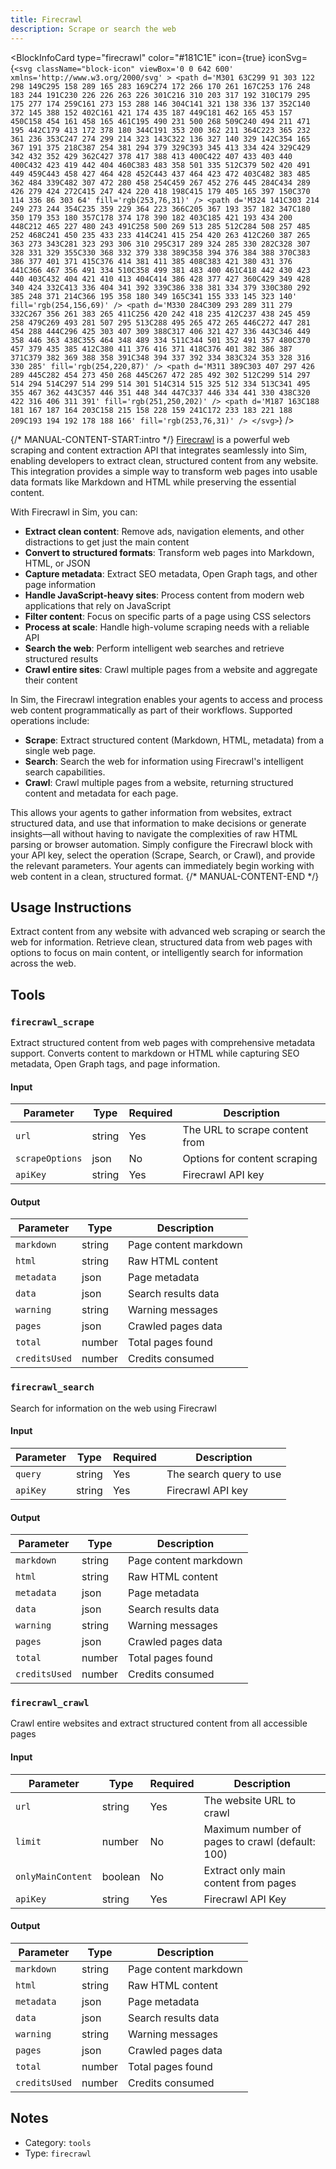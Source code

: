 ```yaml
---
title: Firecrawl
description: Scrape or search the web
---
```



<BlockInfoCard 
  type="firecrawl"
  color="#181C1E"
  icon={true}
  iconSvg={`<svg className="block-icon" viewBox='0 0 642 600' xmlns='http://www.w3.org/2000/svg' >
      <path
        d='M301 63C299 91 303 122 298 149C295 158 289 165 283 169C274 172 266 170 261 167C253 176 248 183 244 191C230 226 226 263 226 301C216 310 203 317 192 310C179 295 175 277 174 259C161 273 153 288 146 304C141 321 138 336 137 352C140 372 145 388 152 402C161 421 174 435 187 449C181 462 165 453 157 450C158 454 161 458 165 461C195 490 231 500 268 509C240 494 211 471 195 442C179 413 172 378 180 344C191 353 200 362 211 364C223 365 232 361 236 353C247 274 299 214 323 143C322 136 327 140 329 142C354 165 367 191 375 218C387 254 381 294 379 329C393 345 413 334 424 329C429 342 432 352 429 362C427 378 417 388 413 400C422 407 433 403 440 400C432 423 419 442 404 460C383 483 358 501 335 512C379 502 420 491 449 459C443 458 427 464 428 452C443 437 464 423 472 403C482 383 485 362 484 339C482 307 472 280 458 254C459 267 452 276 445 284C434 289 426 279 424 272C415 247 424 220 418 198C415 179 405 165 397 150C370 114 336 86 303 64'
        fill='rgb(253,76,31)'
      />
      <path
        d='M324 141C303 214 249 273 244 354C235 359 229 364 223 366C205 367 193 357 182 347C180 350 179 353 180 357C178 374 178 390 182 403C185 421 193 434 200 448C212 465 227 480 243 491C258 500 269 513 285 512C284 508 257 485 252 468C241 450 235 433 233 414C241 415 254 420 263 412C260 387 265 363 273 343C281 323 293 306 310 295C317 289 324 285 330 282C328 307 328 331 329 355C330 368 332 379 338 389C358 394 376 384 388 370C383 386 377 401 371 415C376 414 381 411 385 408C383 421 380 431 376 441C366 467 356 491 334 510C358 499 381 483 400 461C418 442 430 423 440 403C432 404 421 410 413 404C414 386 428 377 427 360C429 349 428 340 424 332C413 336 404 341 392 339C386 338 381 334 379 330C380 292 385 248 371 214C366 195 358 180 349 165C341 155 333 145 323 140'
        fill='rgb(254,156,69)'
      />
      <path
        d='M330 284C309 293 289 311 279 332C267 356 261 383 265 411C256 420 242 418 235 412C237 438 245 459 258 479C269 493 281 507 295 513C288 495 265 472 265 446C272 447 281 454 288 444C296 425 303 407 309 388C317 406 321 427 336 443C346 449 358 446 363 438C355 464 348 489 334 511C344 501 352 491 357 480C370 457 379 435 385 412C380 411 376 416 371 418C376 401 382 386 387 371C379 382 369 388 358 391C348 394 337 392 334 383C324 353 328 316 330 285'
        fill='rgb(254,220,87)'
      />
      <path
        d='M311 389C303 407 297 426 289 445C282 454 273 450 268 445C267 472 285 492 302 512C299 514 297 514 294 514C297 514 299 514 301 514C314 515 325 512 334 513C341 495 355 467 362 443C357 446 351 448 344 447C337 446 334 441 330 438C320 422 316 406 311 391'
        fill='rgb(251,250,202)'
      />
      <path
        d='M187 163C188 181 167 187 164 203C158 215 158 228 159 241C172 233 183 221 188 209C193 194 192 178 188 166'
        fill='rgb(253,76,31)'
      />
    </svg>`}
/>

{/* MANUAL-CONTENT-START:intro */}
[Firecrawl](https://firecrawl.dev/) is a powerful web scraping and content extraction API that integrates seamlessly into Sim, enabling developers to extract clean, structured content from any website. This integration provides a simple way to transform web pages into usable data formats like Markdown and HTML while preserving the essential content.

With Firecrawl in Sim, you can:

- **Extract clean content**: Remove ads, navigation elements, and other distractions to get just the main content
- **Convert to structured formats**: Transform web pages into Markdown, HTML, or JSON
- **Capture metadata**: Extract SEO metadata, Open Graph tags, and other page information
- **Handle JavaScript-heavy sites**: Process content from modern web applications that rely on JavaScript
- **Filter content**: Focus on specific parts of a page using CSS selectors
- **Process at scale**: Handle high-volume scraping needs with a reliable API
- **Search the web**: Perform intelligent web searches and retrieve structured results
- **Crawl entire sites**: Crawl multiple pages from a website and aggregate their content

In Sim, the Firecrawl integration enables your agents to access and process web content programmatically as part of their workflows. Supported operations include:

- **Scrape**: Extract structured content (Markdown, HTML, metadata) from a single web page.
- **Search**: Search the web for information using Firecrawl's intelligent search capabilities.
- **Crawl**: Crawl multiple pages from a website, returning structured content and metadata for each page.

This allows your agents to gather information from websites, extract structured data, and use that information to make decisions or generate insights—all without having to navigate the complexities of raw HTML parsing or browser automation. Simply configure the Firecrawl block with your API key, select the operation (Scrape, Search, or Crawl), and provide the relevant parameters. Your agents can immediately begin working with web content in a clean, structured format.
{/* MANUAL-CONTENT-END */}


## Usage Instructions

Extract content from any website with advanced web scraping or search the web for information. Retrieve clean, structured data from web pages with options to focus on main content, or intelligently search for information across the web.



## Tools

### `firecrawl_scrape`

Extract structured content from web pages with comprehensive metadata support. Converts content to markdown or HTML while capturing SEO metadata, Open Graph tags, and page information.

#### Input

| Parameter | Type | Required | Description |
| --------- | ---- | -------- | ----------- |
| `url` | string | Yes | The URL to scrape content from |
| `scrapeOptions` | json | No | Options for content scraping |
| `apiKey` | string | Yes | Firecrawl API key |

#### Output

| Parameter | Type | Description |
| --------- | ---- | ----------- |
| `markdown` | string | Page content markdown |
| `html` | string | Raw HTML content |
| `metadata` | json | Page metadata |
| `data` | json | Search results data |
| `warning` | string | Warning messages |
| `pages` | json | Crawled pages data |
| `total` | number | Total pages found |
| `creditsUsed` | number | Credits consumed |

### `firecrawl_search`

Search for information on the web using Firecrawl

#### Input

| Parameter | Type | Required | Description |
| --------- | ---- | -------- | ----------- |
| `query` | string | Yes | The search query to use |
| `apiKey` | string | Yes | Firecrawl API key |

#### Output

| Parameter | Type | Description |
| --------- | ---- | ----------- |
| `markdown` | string | Page content markdown |
| `html` | string | Raw HTML content |
| `metadata` | json | Page metadata |
| `data` | json | Search results data |
| `warning` | string | Warning messages |
| `pages` | json | Crawled pages data |
| `total` | number | Total pages found |
| `creditsUsed` | number | Credits consumed |

### `firecrawl_crawl`

Crawl entire websites and extract structured content from all accessible pages

#### Input

| Parameter | Type | Required | Description |
| --------- | ---- | -------- | ----------- |
| `url` | string | Yes | The website URL to crawl |
| `limit` | number | No | Maximum number of pages to crawl \(default: 100\) |
| `onlyMainContent` | boolean | No | Extract only main content from pages |
| `apiKey` | string | Yes | Firecrawl API Key |

#### Output

| Parameter | Type | Description |
| --------- | ---- | ----------- |
| `markdown` | string | Page content markdown |
| `html` | string | Raw HTML content |
| `metadata` | json | Page metadata |
| `data` | json | Search results data |
| `warning` | string | Warning messages |
| `pages` | json | Crawled pages data |
| `total` | number | Total pages found |
| `creditsUsed` | number | Credits consumed |



## Notes

- Category: `tools`
- Type: `firecrawl`
